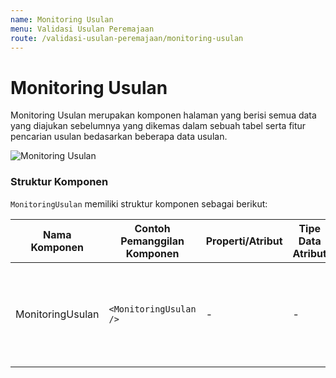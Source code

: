 ```yaml
---
name: Monitoring Usulan
menu: Validasi Usulan Peremajaan
route: /validasi-usulan-peremajaan/monitoring-usulan
---
```


# Monitoring Usulan

Monitoring Usulan merupakan komponen halaman yang berisi
semua data yang diajukan sebelumnya yang dikemas dalam sebuah
tabel serta fitur pencarian usulan bedasarkan beberapa data usulan.

![Monitoring Usulan](../../src/img/MonitoringUsulan.png)

### Struktur Komponen

`MonitoringUsulan` memiliki struktur komponen sebagai berikut:

| Nama Komponen    | Contoh Pemanggilan <br/> Komponen | Properti/Atribut | Tipe Data <br/> Atribut | Penjelasan                                                                                                       |
| ---------------- | --------------------------------- | ---------------- | ----------------------- | ---------------------------------------------------------------------------------------------------------------- |
| MonitoringUsulan | `<MonitoringUsulan />`            | -                | -                       | Pada MonitoringUsulan berisi informasi <br/> semua usulan yang sudah diajukan <br/> serta fitur pencarian usulan |
